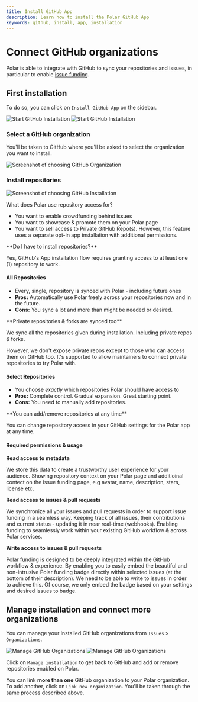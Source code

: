 ```yaml
---
title: Install GitHub App
description: Learn how to install the Polar GitHub App
keywords: github, install, app, installation
---
```



# Connect GitHub organizations

Polar is able to integrate with GitHub to sync your repositories and issues, in particular to enable [issue funding](/docs/issue-funding).

## First installation

To do so, you can click on `Install GitHub App` on the sidebar.

![Start GitHub Installation](install-github.light.png)
![Start GitHub Installation](install-github.dark.png)

### Select a GitHub organization

You'll be taken to GitHub where you'll be asked to select the organization you want to install.

![Screenshot of choosing GitHub Organization](gh-choose-org.png)

### Install repositories

![Screenshot of choosing GitHub Installation](gh-install.png)

What does Polar use repository access for?

- You want to enable crowdfunding behind issues
- You want to showcase & promote them on your Polar page
- You want to sell access to Private GitHub Repo(s). However, this feature uses a separate opt-in app installation with additional permissions.

<Callout type="NOTE">
**Do I have to install repositories?**

Yes, GitHub's App installation flow requires granting access to at least one (1) repository to work.

</Callout>

#### All Repositories

- Every, single, repository is synced with Polar - including future ones
- **Pros:** Automatically use Polar freely across your repositories now and in
  the future.
- **Cons:** You sync a lot and more than might be needed or desired.

<Callout type="NOTE">
**Private repositories & forks are synced too**

We sync all the repositories given during installation. Including private
repos & forks.

However, we don't expose private repos except to those who
can access them on GitHub too. It's supported to allow maintainers to connect
private repositories to try Polar with.

</Callout>

#### Select Repositories

- You choose _exactly_ which repositories Polar should have access to
- **Pros:** Complete control. Gradual expansion. Great starting point.
- **Cons:** You need to manually add repositories.

<Callout type="NOTE">
**You can add/remove repositories at any time**

You can change repository access in your GitHub
settings for the Polar app at any time.

</Callout>

#### Required permissions & usage

**Read access to metadata**

We store this data to create a trustworthy user experience for your audience.
Showing repository context on your Polar page and additioinal contect on the issue funding page,
e.g avatar, name, description, stars, license etc.

**Read access to issues & pull requests**

We synchronize all your issues and pull requests in order to support issue
funding in a seamless way. Keeping track of all issues, their contributions and current status -
updating it in near real-time (webhooks). Enabling funding to seamlessly work
within your existing GitHub workflow & across Polar services.

**Write access to issues & pull requests**

Polar funding is designed to be deeply integrated within the GitHub workflow &
experience. By enabling you to easily embed the beautiful and non-intrusive
Polar funding badge directly within selected issues (at the bottom of their
description). We need to be able to write to issues in order to achieve this. Of
course, we only embed the badge based on your settings and desired issues to
badge.

## Manage installation and connect more organizations

You can manage your installed GitHub organizations from `Issues` > `Organizations`.

![Manage GitHub Organizations](manage-github-organizations.light.png)
![Manage GitHub Organizations](manage-github-organizations.dark.png)

Click on `Manage installation` to get back to GitHub and add or remove repositories enabled on Polar.

You can link **more than one** GitHub organization to your Polar organization. To add another, click on `Link new organization`. You'll be taken through the same process described above.
